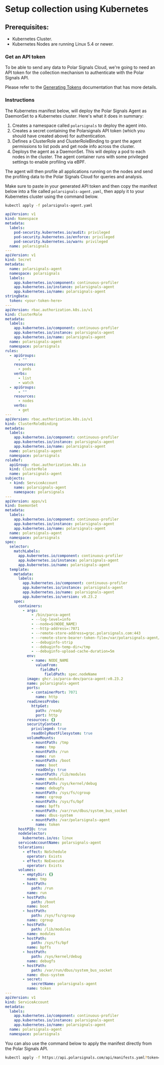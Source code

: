 # Setup collection using Kubernetes

## Prerequisites:

- Kubernetes Cluster.
- Kubernetes Nodes are running Linux 5.4 or newer.

### Get an API token

To be able to send any data to Polar Signals Cloud, we're going to need an API token for the
collection mechanism to authenticate with the Polar Signals API.

Please refer to the [Generating Tokens](/docs/generating-tokens) documentation that has more details.

### Instructions

The Kubernetes manifest below, will deploy the Polar Signals Agent as DaemonSet to a Kubernetes cluster. Here's what it does in summary:

1. Creates a namespace called `polarsignals` to deploy the agent into.
2. Creates a secret containing the Polarsignals API token (which you should have created above) for authentication.
3. Defines a ClusterRole and ClusterRoleBinding to grant the agent permissions to list pods and get node info across the cluster.
4. Deploys the agent as a DaemonSet. This will deploy a pod to each nodes in the cluster. The agent container runs with some privileged settings to enable profiling via eBPF.

The agent will then profile all applications running on the nodes and send the profiling data to the Polar Signals Cloud for queries and analysis.

Make sure to paste in your generated API token and then copy the manifest below into a file called `polarsignals-agent.yaml`, then apply it to your Kubernetes cluster using the command below.

[//]: # (TODO: Remove this in favor of https://api.polarsignals.com/api/manifests.yaml?)

```bash
kubectl apply -f polarsignals-agent.yaml
```

<div style={{
   maxHeight: '500px',
   overflow: 'scroll',
   marginBottom: '20px'
}}>

```yaml
apiVersion: v1
kind: Namespace
metadata:
  labels:
    pod-security.kubernetes.io/audit: privileged
    pod-security.kubernetes.io/enforce: privileged
    pod-security.kubernetes.io/warn: privileged
  name: polarsignals
---
apiVersion: v1
kind: Secret
metadata:
  name: polarsignals-agent
  namespace: polarsignals
  labels:
    app.kubernetes.io/component: continuous-profiler
    app.kubernetes.io/instance: polarsignals-agent
    app.kubernetes.io/name: polarsignals-agent
stringData:
  token: <your-token-here>
---
apiVersion: rbac.authorization.k8s.io/v1
kind: ClusterRole
metadata:
  labels:
    app.kubernetes.io/component: continuous-profiler
    app.kubernetes.io/instance: polarsignals-agent
    app.kubernetes.io/name: polarsignals-agent
  name: polarsignals-agent
  namespace: polarsignals
rules:
  - apiGroups:
      - ""
    resources:
      - pods
    verbs:
      - list
      - watch
  - apiGroups:
      - ""
    resources:
      - nodes
    verbs:
      - get
---
apiVersion: rbac.authorization.k8s.io/v1
kind: ClusterRoleBinding
metadata:
  labels:
    app.kubernetes.io/component: continuous-profiler
    app.kubernetes.io/instance: polarsignals-agent
    app.kubernetes.io/name: polarsignals-agent
  name: polarsignals-agent
  namespace: polarsignals
roleRef:
  apiGroup: rbac.authorization.k8s.io
  kind: ClusterRole
  name: polarsignals-agent
subjects:
  - kind: ServiceAccount
    name: polarsignals-agent
    namespace: polarsignals
---
apiVersion: apps/v1
kind: DaemonSet
metadata:
  labels:
    app.kubernetes.io/component: continuous-profiler
    app.kubernetes.io/instance: polarsignals-agent
    app.kubernetes.io/name: polarsignals-agent
  name: polarsignals-agent
  namespace: polarsignals
spec:
  selector:
    matchLabels:
      app.kubernetes.io/component: continuous-profiler
      app.kubernetes.io/instance: polarsignals-agent
      app.kubernetes.io/name: polarsignals-agent
  template:
    metadata:
      labels:
        app.kubernetes.io/component: continuous-profiler
        app.kubernetes.io/instance: polarsignals-agent
        app.kubernetes.io/name: polarsignals-agent
        app.kubernetes.io/version: v0.23.2
    spec:
      containers:
        - args:
            - /bin/parca-agent
            - --log-level=info
            - --node=$(NODE_NAME)
            - --http-address=:7071
            - --remote-store-address=grpc.polarsignals.com:443
            - --remote-store-bearer-token-file=/var/polarsignals-agent/token
            - --debuginfo-strip
            - --debuginfo-temp-dir=/tmp
            - --debuginfo-upload-cache-duration=5m
          env:
            - name: NODE_NAME
              valueFrom:
                fieldRef:
                  fieldPath: spec.nodeName
          image: ghcr.io/parca-dev/parca-agent:v0.23.2
          name: polarsignals-agent
          ports:
            - containerPort: 7071
              name: http
          readinessProbe:
            httpGet:
              path: /ready
              port: http
          resources: {}
          securityContext:
            privileged: true
            readOnlyRootFilesystem: true
          volumeMounts:
            - mountPath: /tmp
              name: tmp
            - mountPath: /run
              name: run
            - mountPath: /boot
              name: boot
              readOnly: true
            - mountPath: /lib/modules
              name: modules
            - mountPath: /sys/kernel/debug
              name: debugfs
            - mountPath: /sys/fs/cgroup
              name: cgroup
            - mountPath: /sys/fs/bpf
              name: bpffs
            - mountPath: /var/run/dbus/system_bus_socket
              name: dbus-system
            - mountPath: /var/polarsignals-agent
              name: token
      hostPID: true
      nodeSelector:
        kubernetes.io/os: linux
      serviceAccountName: polarsignals-agent
      tolerations:
        - effect: NoSchedule
          operator: Exists
        - effect: NoExecute
          operator: Exists
      volumes:
        - emptyDir: {}
          name: tmp
        - hostPath:
            path: /run
          name: run
        - hostPath:
            path: /boot
          name: boot
        - hostPath:
            path: /sys/fs/cgroup
          name: cgroup
        - hostPath:
            path: /lib/modules
          name: modules
        - hostPath:
            path: /sys/fs/bpf
          name: bpffs
        - hostPath:
            path: /sys/kernel/debug
          name: debugfs
        - hostPath:
            path: /var/run/dbus/system_bus_socket
          name: dbus-system
        - secret:
            secretName: polarsignals-agent
          name: token
---
apiVersion: v1
kind: ServiceAccount
metadata:
  labels:
    app.kubernetes.io/component: continuous-profiler
    app.kubernetes.io/instance: polarsignals-agent
    app.kubernetes.io/name: polarsignals-agent
  name: polarsignals-agent
  namespace: polarsignals
```

</div>

You can also use the command below to apply the manifest directly from the Polar Signals API.

```bash
kubectl apply -f https://api.polarsignals.com/api/manifests.yaml?token=<your-token>
```
